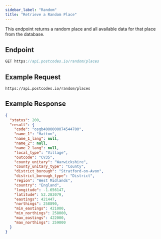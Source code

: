```yaml
---
sidebar_label: "Random"
title: "Retrieve a Random Place"
---
```


This endpoint returns a random place and all available data for that place from the database.

## Endpoint

```javascript
GET https://api.postcodes.io/random/places
```

## Example Request

```
https://api.postcodes.io/random/places
```

## Example Response

```json
{
  "status": 200,
  "result": {
    "code": "osgb4000000074544700",
    "name_1": "Hatton",
    "name_1_lang": null,
    "name_2": null,
    "name_2_lang": null,
    "local_type": "Village",
    "outcode": "CV35",
    "county_unitary": "Warwickshire",
    "county_unitary_type": "County",
    "district_borough": "Stratford-on-Avon",
    "district_borough_type": "District",
    "region": "West Midlands",
    "country": "England",
    "longitude": -1.656147,
    "latitude": 52.283079,
    "eastings": 421447,
    "northings": 258890,
    "min_eastings": 421000,
    "min_northings": 258000,
    "max_eastings": 422000,
    "max_northings": 259000
  }
}
```
